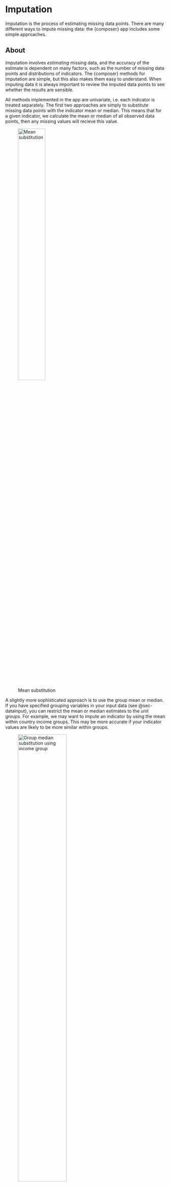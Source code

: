 # Imputation {#sec-imputation}

Imputation is the process of estimating missing data points. There are many different ways to impute missing data: the {composer} app includes some simple approaches.

## About

Imputation involves *estimating* missing data, and the accuracy of the estimate is dependent on many factors, such as the number of missing data points and distributions of indicators. The {composer} methods for imputation are simple, but this also makes them easy to understand. When imputing data it is always important to review the imputed data points to see whether the results are sensible.

All methods implemented in the app are univariate, i.e. each indicator is treated separately. The first two approaches are simply to substitute missing data points with the indicator mean or median. This means that for a given indicator, we calculate the mean or median of all observed data points, then any missing values will recieve this value.

![Mean substitution](figs/imputation_2.png){width=45%}

A slightly more sophisticated approach is to use the group mean or median. If you have specified grouping variables in your input data (see @sec-datainput), you can restrict the mean or median estimates to the unit groups. For example, we may want to impute an indicator by using the mean within country income groups. This may be more accurate if your indicator values are likely to be more similar within groups.

![Group median substitution using income group](figs/imputation_3.png){width=60%}

As with all data operations it is important to think carefully about which approach is most suited to your data. Consider that imputation is completely optional - the index can still be calculated without imputation. Moreover, you can choose to remove units with low data availability in the "Unit Screening" tab - see @sec-screening. You can also set a data availability limit for each aggregation - this is explained more in @sec-compose.

## How

In the app, the methods discussed above can be easily run. In the sidebar, the "Impute using" dropdown allows you to select from one of the four methods - mean, median, group-mean and group-median.

![](figs/imputation_1.png){width=40%}

If a group method is selected, AND you have included grouping variables in your input data, these should be available to select in the "Use group" dropdown - selecting a grouping variable will use this as the basis for grouped imputation.

When you click "Run", the selected imputation method will be applied. This will generate a new imputed data set which will be displayed in a table. The number of missing data points before and after imputation will be reported, and the specific points that have been imputed will be highlighted green in the table. At the bottom of each column, the number of missing data points is reported. It is important to check that the imputed values are sensible, as imputation can sometimes have unexpected results.

![](figs/imputation_4.png){width=100%}

In most cases, all missing data points will be imputed. The exception is when you impute by a unit group, and there are missing values in your grouping variable. For data points with missing group values, the app will return the data points as still missing.

As with other data operations, you can re-run the operation and change specifications, and this will overwrite the previous imputed data. You can remove imputation from the the data pipeline completely by clicking "Remove operation".
